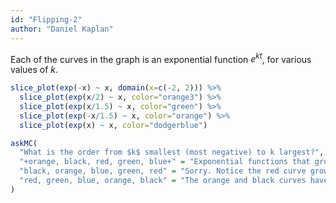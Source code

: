 ```yaml
---
id: "Flipping-2"
author: "Daniel Kaplan"
---
```


Each of the curves in the graph is an exponential function $e^{kt}$, for various values of $k$.

```r
slice_plot(exp(-x) ~ x, domain(x=c(-2, 2))) %>%
  slice_plot(exp(x/2) ~ x, color="orange3") %>%
  slice_plot(exp(x/1.5) ~ x, color="green") %>%
  slice_plot(exp(-x/1.5) ~ x, color="orange") %>%
  slice_plot(exp(x) ~ x, color="dodgerblue") 
```


```r
askMC(
  "What is the order from $k$ smallest (most negative) to k largest?",
  "+orange, black, red, green, blue+" = "Exponential functions that grow slowly have $k$ with a small absolute value",
  "black, orange, blue, green, red" = "Sorry. Notice the red curve grows the most slowly. This means it has the smallest $|k|$.",
  "red, green, blue, orange, black" = "The orange and black curves have negative $k$, so they will be smaller than the other curves with positive sign."
)
```
